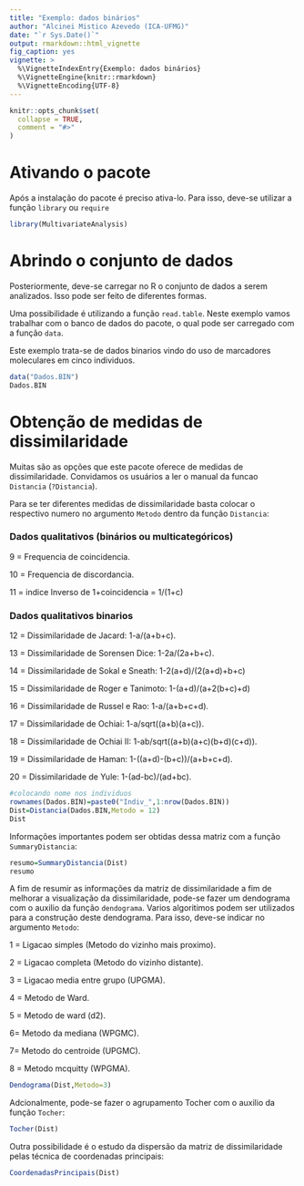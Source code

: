 ---
title: "Exemplo: dados binários"
author: "Alcinei Mistico Azevedo (ICA-UFMG)"
date: "`r Sys.Date()`"
output: rmarkdown::html_vignette
fig_caption: yes
vignette: >
  %\VignetteIndexEntry{Exemplo: dados binários}
  %\VignetteEngine{knitr::rmarkdown}
  %\VignetteEncoding{UTF-8}
---

```{r, include = FALSE}
knitr::opts_chunk$set(
  collapse = TRUE,
  comment = "#>"
)
```

# Ativando o pacote
Após a instalação do pacote é preciso ativa-lo. Para isso, deve-se utilizar a função `library` ou `require`

```{r}
library(MultivariateAnalysis)
```
# Abrindo o conjunto de dados
Posteriormente, deve-se carregar no R o conjunto de dados a serem analizados. Isso pode ser feito de diferentes formas.

Uma possibilidade é utilizando a função `read.table`. Neste exemplo vamos trabalhar com o banco de dados do pacote, o qual pode ser carregado com a função `data`.

Este exemplo trata-se de dados binarios vindo do uso de marcadores moleculares em cinco individuos.
```{r}
data("Dados.BIN")
Dados.BIN
```
# Obtenção de medidas de dissimilaridade
Muitas são as opções que este pacote oferece de medidas de dissimilaridade. Convidamos os usuários a ler o manual da funcao `Distancia` (`?Distancia`).

Para se ter diferentes medidas de dissimilaridade basta colocar o respectivo numero no argumento `Metodo` dentro da função `Distancia`:

### Dados qualitativos (binários ou multicategóricos)

9 = Frequencia de coincidencia.

10 = Frequencia de discordancia.

11 = indice Inverso de 1+coincidencia = 1/(1+c)

### Dados qualitativos binarios

12 = Dissimilaridade de Jacard: 1-a/(a+b+c).

13 = Dissimilaridade de Sorensen Dice: 1-2a/(2a+b+c).

14 = Dissimilaridade de Sokal e Sneath: 1-2(a+d)/(2(a+d)+b+c)

15 = Dissimilaridade de Roger e Tanimoto: 1-(a+d)/(a+2(b+c)+d)

16 = Dissimilaridade de Russel e Rao: 1-a/(a+b+c+d).

17 = Dissimilaridade de Ochiai: 1-a/sqrt((a+b)(a+c)).

18 = Dissimilaridade de Ochiai II: 1-ab/sqrt((a+b)(a+c)(b+d)(c+d)).

19 = Dissimilaridade de Haman: 1-((a+d)-(b+c))/(a+b+c+d).

20 = Dissimilaridade de Yule: 1-(ad-bc)/(ad+bc).

```{r}
#colocando nome nos individuos
rownames(Dados.BIN)=paste0("Indiv_",1:nrow(Dados.BIN))
Dist=Distancia(Dados.BIN,Metodo = 12)
Dist
```
Informações importantes podem ser obtidas dessa matriz com a função `SummaryDistancia`:
```{r}
resumo=SummaryDistancia(Dist)
resumo
```

A fim de resumir as informações da matriz de dissimilaridade a fim de melhorar a visualização da dissimilaridade, pode-se fazer um dendograma com o auxilio da função `dendograma`. Varios algoritimos podem ser utilizados para a construção deste dendograma. Para isso, deve-se indicar no argumento `Metodo`:

1 = Ligacao simples (Metodo do vizinho mais proximo).

2 = Ligacao completa (Metodo do vizinho distante).

3 = Ligacao media entre grupo (UPGMA).

4 = Metodo de Ward.

5 = Metodo de ward (d2).

6= Metodo da mediana (WPGMC).

7= Metodo do centroide (UPGMC).

8 = Metodo mcquitty (WPGMA).


```{r}

Dendograma(Dist,Metodo=3)
```
Adcionalmente, pode-se fazer o agrupamento Tocher com o auxilio da função `Tocher`:
```{r}

Tocher(Dist)
```

Outra possibilidade é o estudo da dispersão da matriz de dissimilaridade pelas técnica de coordenadas principais:
```{r}
CoordenadasPrincipais(Dist)
```










